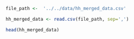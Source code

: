 ```r
file_path <-  '../../data/hh_merged_data.csv'
```

```r
hh_merged_data <- read.csv(file_path, sep=',')
```

```r
head(hh_merged_data)
```

